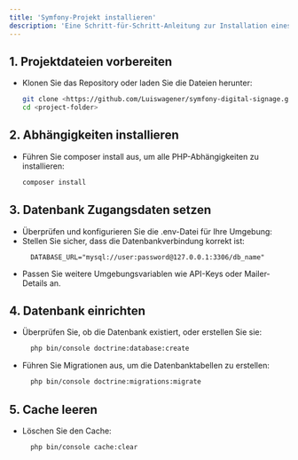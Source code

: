 ```yaml
---
title: 'Symfony-Projekt installieren'
description: 'Eine Schritt-für-Schritt-Anleitung zur Installation eines Symfony-Projekts'
---
```



## 1. **Projektdateien vorbereiten**  
- Klonen Sie das Repository oder laden Sie die Dateien herunter:  
  ```bash
  git clone <https://github.com/Luiswagener/symfony-digital-signage.git>
  cd <project-folder>
  ```

## 2. **Abhängigkeiten installieren** 

- Führen Sie composer install aus, um alle PHP-Abhängigkeiten zu installieren:

  ```bash
  composer install
  ```

## 3. **Datenbank Zugangsdaten setzen**

  - Überprüfen und konfigurieren Sie die .env-Datei für Ihre Umgebung:
  - Stellen Sie sicher, dass die Datenbankverbindung korrekt ist:
    ```env
      DATABASE_URL="mysql://user:password@127.0.0.1:3306/db_name"
    ```
  - Passen Sie weitere Umgebungsvariablen wie API-Keys oder Mailer-Details an.

## 4. **Datenbank einrichten**

  - Überprüfen Sie, ob die Datenbank existiert, oder erstellen Sie sie:
    ```bash
      php bin/console doctrine:database:create
    ```
  - Führen Sie Migrationen aus, um die Datenbanktabellen zu erstellen:
    ```bash
      php bin/console doctrine:migrations:migrate
    ```
## 5. **Cache leeren**
  - Löschen Sie den Cache:
    ```bash
      php bin/console cache:clear
    ```